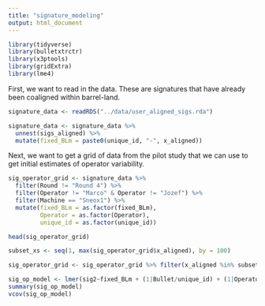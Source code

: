 ```yaml
---
title: "signature_modeling"
output: html_document
---
```


```r
library(tidyverse)
library(bulletxtrctr)
library(x3ptools)
library(gridExtra)
library(lme4)
```

First, we want to read in the data. These are signatures that have already been coaligned within barrel-land.  

```r
signature_data <- readRDS("../data/user_aligned_sigs.rda")

signature_data <- signature_data %>% 
  unnest(sigs_aligned) %>% 
  mutate(fixed_BLm = paste0(unique_id, "-", x_aligned)) 
```

Next, we want to get a grid of data from the pilot study that we can use to get initial estimates of operator variability. 

```r
sig_operator_grid <- signature_data %>% 
  filter(Round != "Round 4") %>%
  filter(Operator != "Marco" & Operator != "Jozef") %>%
  filter(Machine == "Sneox1") %>%
  mutate(fixed_BLm = as.factor(fixed_BLm), 
         Operator = as.factor(Operator), 
         unique_id = as.factor(unique_id))

head(sig_operator_grid)

subset_xs <- seq(1, max(sig_operator_grid$x_aligned), by = 100)

sig_operator_grid <- sig_operator_grid %>% filter(x_aligned %in% subset_xs)

sig_op_model <- lmer(sig2~fixed_BLm + (1|Bullet/unique_id) + (1|Operator/unique_id) + (1|Operator:Bullet), data = sig_operator_grid)
summary(sig_op_model)
vcov(sig_op_model)
```


